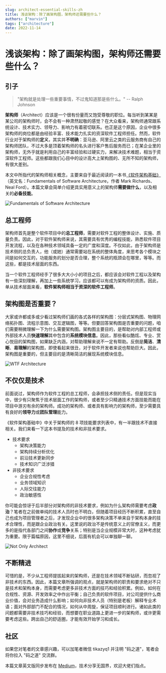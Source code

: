 ```yaml
---
slug: architect-essential-skills-zh
title: 浅谈架构：除了画架构图，架构师还需要些什么？
authors: ["marvin"]
tags: ["architecture"]
date: 2022-11-14
---
```




# 浅谈架构：除了画架构图，架构师还需要些什么？

## 引子

> "架构就是处理一些重要事情，不过鬼知道那是些什么。" -- Ralph Johnson

**架构师**（Architect）应该是一个很有份量而又饱受尊敬的职位。每当听到某某是某公司的架构师时，会不会有一种肃然起敬的感觉？在大众看来，架构师通常跟系统设计、技术实力、领导力、影响力有着密切联系。也正是这个原因，企业中很多架构师的岗位都是由经验丰富、技术能力扎实的资深软件工程师担任。然而，软件行业对于架构师的**定义**，其实并**不明确**：亚马逊、阿里云之类的云服务商有自己的架构师团队，不过大多是顶着架构师的名头进行客户售后服务而已；在某企业里的架构师，无外乎就是利用自己的丰富经验和过硬实力，来解决技术难题，相当于资深软件工程师。这些都跟我们心目中的设计高大上架构图的、无所不知的架构师，有很大差别。

本文中所指代的架构师相关概念，主要来自于最近阅读的一本书[《软件架构基础》](https://www.oreilly.com/library/view/fundamentals-of-software/9781492043447/)（英文名：Fundamentals of Software Architecture，作者 Mark Richards、Neal Ford）。本篇文章会简单介绍更具实用意义上的架构师**需要做什么**，以及相关的**必备技能**。

![Fundamentals of Software Architecture](https://tva1.sinaimg.cn/large/008vxvgGly1h84u33fz4bj306y094wey.jpg)

## 总工程师

架构师首先是整个软件项目中的**总工程师**，需要对软件工程的整体设计、实施、质量负责。因此，对于软件架构师来说，其需要具有优秀的编程技能，熟悉软件项目开发流程，以及在各种技术领域具备一定的广度和深度。不仅如此，由于架构师是技术侧的总负责人，他（或她）通常需要站在系统的整体角度，来思考各个模块之间是如何交互的，功能服务的划分是否合理，整个系统的瓶颈会在哪里，等等。而这些，都是技术层面的东西。

当一个软件工程师经手了很多大大小小的项目之后，都应该会对软件工程以及架构有一些深刻理解，再加上一些系统学习，应该都可以有成为架构师的资质。因此，单从技术层面来看，**软件架构师相当于资深的软件工程师**。

## 架构图是否重要？

大家或许都或多或少看过架构师们画的各式各样的架构图：分层式架构图、物理网络拓扑图、流程示意图、交互逻辑图，等等。但要回答架构图是否重要的问题，咱们需要稍微理解一下为什么需要架构图。架构图主要目的，是帮助对内部工程师或外部技术人员**快速理解**其中包含的**系统模块信息**。因此，那些看似酷炫、专业、赏心悦目的架构图，如果缺乏内涵，对帮助理解来说不一定有帮助。反倒是**简洁**、**清晰**、**易理解**的架构图，即使看起来很丑，对于软件开发者来说也帮助巨大。因此，架构图是重要的，但主要目的是清晰简洁的展现系统模块信息。

![WTF Architecture](https://tva1.sinaimg.cn/large/008vxvgGly1h84u2m8xpej30ov0fen1e.jpg)

## 不仅仅是技术

前面说过，架构师作为软件工程的总工程师，会承担技术侧的责任。但是现实当中，很少有只聚焦于技术层面工作的架构师，或者至少只精通技术方面技能而能在项目中游刃有余的架构师。成功的架构师、或者具有影响力的架构师，至少需要具有良好的**领导力**或**团队管理**能力。

《软件架构基础中》中关于架构师的 8 项技能要求列表中，有一半跟技术不直接相关。我们来看一下这本书提及的技术和非技术要求。

- 技术要求
  - 架构决策能力
  - 架构持续分析优化
  - 前沿技术更新同步
  - 技术知识广泛涉猎
- 非技术要求
  - 企业合规性考虑
  - 业务领域知识
  - 人际交往能力
  - 政治敏感性

你可能会惊讶于后半部分对架构师的非技术要求，例如为什么架构师需要考虑**政治**？笔者在之前做单纯的技术人员时也不明白，但随着项目经历不断积累，直至自己也成为项目管理者之后，才发现企业中的很多架构决策不单来自于架构本身的技术合理性，而是跟企业政治有关。这里说的政治不是传统意义上的官僚主义，而更多的是指代各部门之间**协作**或**竞争**关系；特别是当企业规模非常大时，这种考虑犹为重要。限于篇幅原因，这里不细说，后面有机会可以单独聊一聊。

![Not Only Architect](https://tva1.sinaimg.cn/large/008vxvgGly1h84u8gxzl1j30z10u079e.jpg)

## 不断精进

可惜的是，不少从工程师提拔起来的架构师，还是在技术领域不断钻研，而忽视了非技术的东西。因此，本篇文章所强调的观点，就是架构师的职责和要求绝对不只是技术和架构本身，而需要考虑更多非技术方面的技巧和经验积累。例如，如何在合规性、资源、开发效率之中作出平衡；自己负责的软件项目，对公司提供什么商业价值，会对业务造成什么影响；如何向非技术人员（特别是老板）解释专业术语；面对外部部门不配合的情况，如何从中周旋，保证项目顺利进行。诸如此类的问题都需要非技术技巧和经验，而想要在职业道路上更进一步的架构师，或许更需要考虑这些。跨出自己的舒适圈，才能有效开始学习和成长。

## 社区

如果您对笔者的文章感兴趣，可以加笔者微信 tikazyq1 并注明 "码之道"，笔者会将你拉入 "码之道" 交流群。

本篇文章英文版同步发布在 [Medium](https://medium.com/@MarvinZhang89/talking-architecture-what-skills-should-architects-have-apart-from-drawing-architecture-diagrams-66f68b935008)，技术分享无国界，欢迎大佬们指点。
